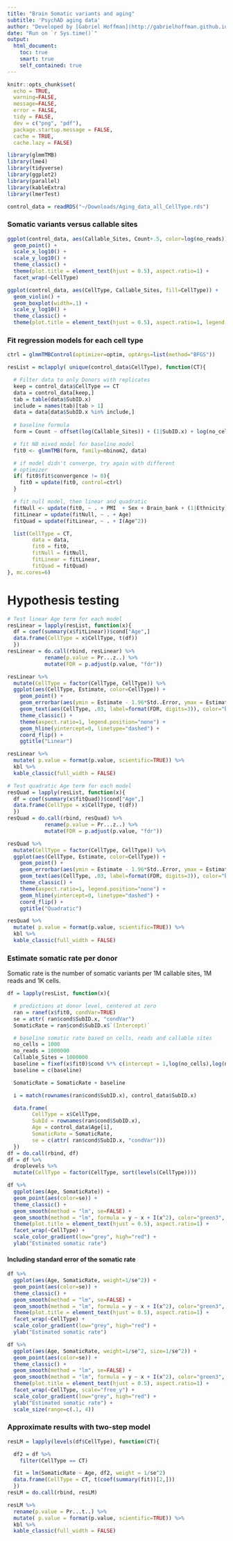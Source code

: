 ```yaml
---
title: "Brain Somatic variants and aging"
subtitle: 'PsychAD aging data'
author: "Developed by [Gabriel Hoffman](http://gabrielhoffman.github.io/)"
date: "Run on `r Sys.time()`"
output: 
  html_document:
    toc: true
    smart: true
    self_contained: true
---
```


<!---

system("rm -rf aging_testing_cache/")
rmarkdown::render("aging_testing.Rmd");


--->


```r
knitr::opts_chunk$set(
  echo = TRUE,
  warning=FALSE,
  message=FALSE,
  error = FALSE,
  tidy = FALSE,
  dev = c("png", "pdf"),
  package.startup.message = FALSE,
  cache = TRUE,
  cache.lazy = FALSE)
```


```r
library(glmmTMB)
library(lme4)
library(tidyverse)
library(ggplot2)
library(parallel)
library(kableExtra)
library(lmerTest)

control_data = readRDS("~/Downloads/Aging_data_all_CellType.rds")
```

### Somatic variants versus callable sites
```r
ggplot(control_data, aes(Callable_Sites, Count+.5, color=log(no_reads))) +
  geom_point() +
  scale_x_log10() +
  scale_y_log10() +
  theme_classic() +
  theme(plot.title = element_text(hjust = 0.5), aspect.ratio=1) +
  facet_wrap(~CellType)

ggplot(control_data, aes(CellType, Callable_Sites, fill=CellType)) +
  geom_violin() +  
  geom_boxplot(width=.1) +
  scale_y_log10() +
  theme_classic() +
  theme(plot.title = element_text(hjust = 0.5), aspect.ratio=1, legend.position = "none")
```

### Fit regression models for each cell type
```r
ctrl = glmmTMBControl(optimizer=optim, optArgs=list(method="BFGS"))

resList = mclapply( unique(control_data$CellType), function(CT){

  # Filter data to only Donors with replicates
  keep = control_data$CellType == CT
  data = control_data[keep,]
  tab = table(data$SubID.x)
  include = names(tab)[tab > 1]
  data = data[data$SubID.x %in% include,]
  
  # baseline formula
  form = Count ~ offset(log(Callable_Sites)) + (1|SubID.x) + log(no_cells) + log(no_reads)

  # fit NB mixed model for baseline model
  fit0 <- glmmTMB(form, family=nbinom2, data)

  # if model didn't converge, try again with different
  # optimizer
  if( fit0$fit$convergence != 0){
    fit0 = update(fit0, control=ctrl)
  }

  # fit null model, then linear and quadratic
  fitNull <- update(fit0, ~ . + PMI  + Sex + Brain_bank + (1|Ethnicity))
  fitLinear = update(fitNull, ~ . + Age)
  fitQuad = update(fitLinear, ~ . + I(Age^2))

  list(CellType = CT, 
        data = data,
        fit0 = fit0, 
        fitNull = fitNull, 
        fitLinear = fitLinear, 
        fitQuad = fitQuad)
}, mc.cores=6)
```

# Hypothesis testing
```r
# Test linear Age term for each model
resLinear = lapply(resList, function(x){
  df = coef(summary(x$fitLinear))$cond["Age",]
  data.frame(CellType = x$CellType, t(df))
  })
resLinear = do.call(rbind, resLinear) %>%
            rename(p.value = Pr...z..) %>%
            mutate(FDR = p.adjust(p.value, "fdr"))

resLinear %>%
  mutate(CellType = factor(CellType, CellType)) %>%
  ggplot(aes(CellType, Estimate, color=CellType)) +
    geom_point() +
    geom_errorbar(aes(ymin = Estimate - 1.96*Std..Error, ymax = Estimate + 1.96*Std..Error), width=0) +
    geom_text(aes(CellType, .03, label=format(FDR, digits=3)), color="black") +
    theme_classic() +
    theme(aspect.ratio=1, legend.position="none") +
    geom_hline(yintercept=0, linetype="dashed") +
    coord_flip() +
    ggtitle("Linear")

resLinear %>%
  mutate( p.value = format(p.value, scientific=TRUE)) %>%
  kbl %>% 
  kable_classic(full_width = FALSE)

# Test quadratic Age term for each model
resQuad = lapply(resList, function(x){
  df = coef(summary(x$fitQuad))$cond["Age",]
  data.frame(CellType = x$CellType, t(df))
  })
resQuad = do.call(rbind, resQuad) %>%
            rename(p.value = Pr...z..) %>%
            mutate(FDR = p.adjust(p.value, "fdr"))

resQuad %>%
  mutate(CellType = factor(CellType, CellType)) %>%
  ggplot(aes(CellType, Estimate, color=CellType)) +
    geom_point() +
    geom_errorbar(aes(ymin = Estimate - 1.96*Std..Error, ymax = Estimate + 1.96*Std..Error), width=0) +
    geom_text(aes(CellType, .03, label=format(FDR, digits=3)), color="black") +
    theme_classic() +
    theme(aspect.ratio=1, legend.position="none") +
    geom_hline(yintercept=0, linetype="dashed") +
    coord_flip() +
    ggtitle("Quadratic")

resQuad %>%
  mutate( p.value = format(p.value, scientific=TRUE)) %>%
  kbl %>% 
  kable_classic(full_width = FALSE)
```

### Estimate somatic rate per donor
Somatic rate is the number of somatic variants per 1M callable sites, 1M reads and 1K cells.

```r
df = lapply(resList, function(x){

  # predictions at donor level, centered at zero
  ran = ranef(x$fit0, condVar=TRUE)
  se = attr( ran$cond$SubID.x, "condVar")
  SomaticRate = ran$cond$SubID.x$`(Intercept)`

  # baseline somatic rate based on cells, reads and callable sites
  no_cells = 1000
  no_reads = 1000000
  Callable_Sites = 1000000
  baseline = fixef(x$fit0)$cond %*% c(intercept = 1,log(no_cells),log(no_reads)) + log(Callable_Sites)
  baseline = c(baseline)

  SomaticRate = SomaticRate + baseline

  i = match(rownames(ran$cond$SubID.x), control_data$SubID.x)

  data.frame(
        CellType = x$CellType, 
        SubId = rownames(ran$cond$SubID.x),
        Age = control_data$Age[i],
        SomaticRate = SomaticRate,
        se = c(attr( ran$cond$SubID.x, "condVar")))
  })
df = do.call(rbind, df)
df = df %>% 
  droplevels %>%
  mutate(CellType = factor(CellType, sort(levels(CellType))))
```


```r
df %>% 
  ggplot(aes(Age, SomaticRate)) +
  geom_point(aes(color=se)) +
  theme_classic() +
  geom_smooth(method = "lm", se=FALSE) +
  geom_smooth(method = "lm", formula = y ~ x + I(x^2), color="green3", se=FALSE) +
  theme(plot.title = element_text(hjust = 0.5), aspect.ratio=1) +
  facet_wrap(~CellType) +
  scale_color_gradient(low="grey", high="red") +
  ylab("Estimated somatic rate")
```

#### Including standard error of the somatic rate 
```r
df %>% 
  ggplot(aes(Age, SomaticRate, weight=1/se^2)) +
  geom_point(aes(color=se)) +
  theme_classic() +
  geom_smooth(method = "lm", se=FALSE) +
  geom_smooth(method = "lm", formula = y ~ x + I(x^2), color="green3", se=FALSE) +
  theme(plot.title = element_text(hjust = 0.5), aspect.ratio=1) +
  facet_wrap(~CellType) +
  scale_color_gradient(low="grey", high="red") +
  ylab("Estimated somatic rate")
```

```r
df %>% 
  ggplot(aes(Age, SomaticRate, weight=1/se^2, size=1/se^2)) +
  geom_point(aes(color=se)) +
  theme_classic() +
  geom_smooth(method = "lm", se=FALSE) +
  geom_smooth(method = "lm", formula = y ~ x + I(x^2), color="green3", se=FALSE) +
  theme(plot.title = element_text(hjust = 0.5), aspect.ratio=1) +
  facet_wrap(~CellType, scale="free_y") +
  scale_color_gradient(low="grey", high="red") +
  ylab("Estimated somatic rate") +
  scale_size(range=c(.1, 4))
```


### Approximate results with two-step model
```r
resLM = lapply(levels(df$CellType), function(CT){

  df2 = df %>%
    filter(CellType == CT)

  fit = lm(SomaticRate ~ Age, df2, weight = 1/se^2)
  data.frame(CellType = CT, t(coef(summary(fit))[2,]))
  })
resLM = do.call(rbind, resLM)

resLM %>%  
  rename(p.value = Pr...t..) %>%
  mutate( p.value = format(p.value, scientific=TRUE)) %>%
  kbl %>% 
  kable_classic(full_width = FALSE)
```







